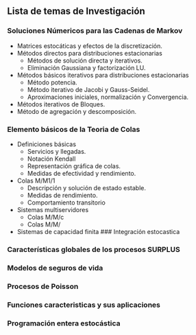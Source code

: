 ## Lista de temas de Investigación

### Soluciones Númericos para las Cadenas de Markov

* Matrices estocáticas y efectos de la discretización.
* Métodos directos para distribuciones estacionarias
  - Métodos de solución directa y iterativos.
  - Eliminación Gaussiana y factorización LU.
* Métodos básicos iterativos para distribuciones estacionarias 
  - Método potencia.
  - Método iterativo de Jacobi y Gauss-Seidel.
  - Aproximaciones iniciales, normalización y Convergencia.
 * Métodos iterativos de Bloques.
 * Método de agregación y descomposición.
 
### Elemento básicos de la Teoria de Colas

* Definiciones básicas
  - Servicios y llegadas.
  - Notación Kendall 
  - Representación gráfica de colas.
  - Medidas de efectividad y rendimiento.
* Colas M/M1/1 
  - Descripción y solución de estado estable.
  - Medidas de rendimiento.
  - Comportamiento transitorio
* Sistemas multiservidores
  - Colas M/M/c
  - Colas M/M/
* Sistemas de capacidad finita
### Integración estocastica

### Características globales de los procesos SURPLUS
###  Modelos de seguros de vida
### Procesos de Poisson
###  Funciones caracteristicas y sus aplicaciones
### Programación entera estocástica

